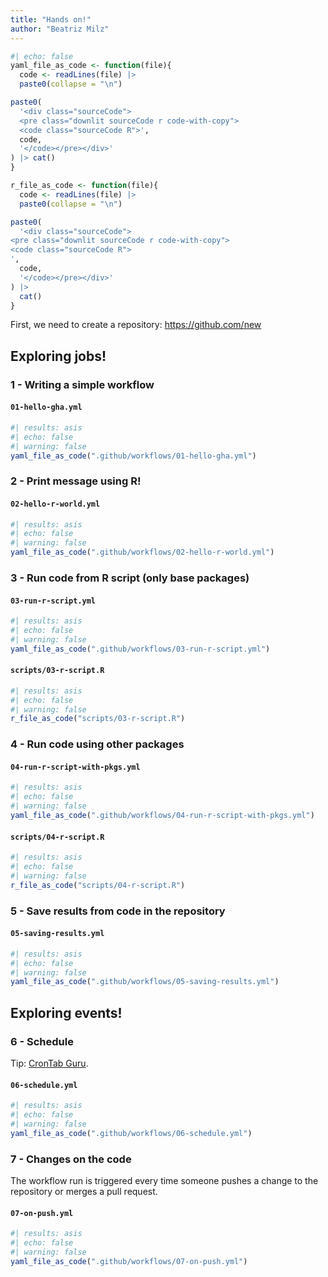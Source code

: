 ```yaml
---
title: "Hands on!"
author: "Beatriz Milz"
---
```


```r
#| echo: false
yaml_file_as_code <- function(file){
  code <- readLines(file) |> 
  paste0(collapse = "\n")

paste0(
  '<div class="sourceCode">
  <pre class="downlit sourceCode r code-with-copy">
  <code class="sourceCode R">',
  code,
  '</code></pre></div>'
) |> cat()
}

r_file_as_code <- function(file){
  code <- readLines(file) |> 
  paste0(collapse = "\n")

paste0(
  '<div class="sourceCode">
<pre class="downlit sourceCode r code-with-copy">
<code class="sourceCode R">
',
  code,
  '</code></pre></div>'
) |> 
  cat()
}
```

First, we need to create a repository: <https://github.com/new>

## Exploring jobs!

### 1 - Writing a simple workflow

#### `01-hello-gha.yml`

```r
#| results: asis
#| echo: false
#| warning: false
yaml_file_as_code(".github/workflows/01-hello-gha.yml")
```

### 2 - Print message using R!

#### `02-hello-r-world.yml`

```r
#| results: asis
#| echo: false
#| warning: false
yaml_file_as_code(".github/workflows/02-hello-r-world.yml")
```

### 3 - Run code from R script (only base packages)

#### `03-run-r-script.yml`

```r
#| results: asis
#| echo: false
#| warning: false
yaml_file_as_code(".github/workflows/03-run-r-script.yml")
```

#### `scripts/03-r-script.R`

```r
#| results: asis
#| echo: false
#| warning: false
r_file_as_code("scripts/03-r-script.R")
```

### 4 - Run code using other packages

#### `04-run-r-script-with-pkgs.yml`

```r
#| results: asis
#| echo: false
#| warning: false
yaml_file_as_code(".github/workflows/04-run-r-script-with-pkgs.yml")
```

#### `scripts/04-r-script.R`

```r
#| results: asis
#| echo: false
#| warning: false
r_file_as_code("scripts/04-r-script.R")
```

### 5 - Save results from code in the repository

#### `05-saving-results.yml`

```r
#| results: asis
#| echo: false
#| warning: false
yaml_file_as_code(".github/workflows/05-saving-results.yml")
```

## Exploring events!

### 6 - Schedule

Tip: [CronTab Guru](https://crontab.guru/).

#### `06-schedule.yml`

```r
#| results: asis
#| echo: false
#| warning: false
yaml_file_as_code(".github/workflows/06-schedule.yml")
```

### 7 - Changes on the code

The workflow run is triggered every time someone pushes a change to the repository or merges a pull request.

#### `07-on-push.yml`

```r
#| results: asis
#| echo: false
#| warning: false
yaml_file_as_code(".github/workflows/07-on-push.yml")
```

